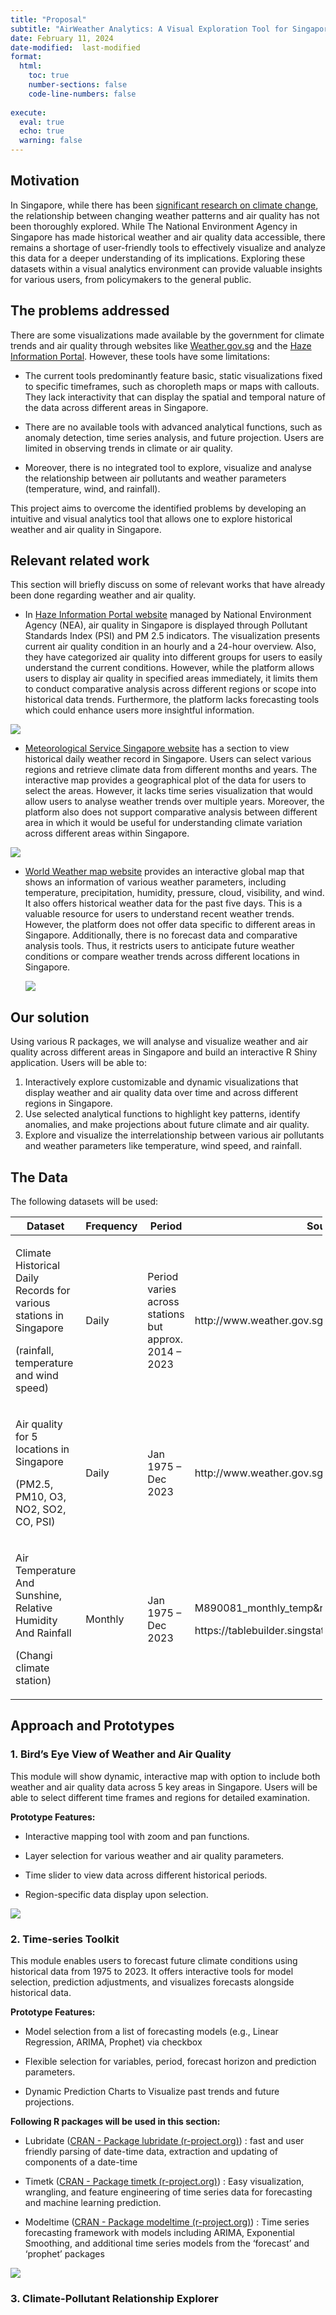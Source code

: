 ```yaml
---
title: "Proposal"
subtitle: "AirWeather Analytics: A Visual Exploration Tool for Singapore's Climate and Air Quality"
date: February 11, 2024
date-modified:  last-modified
format:
  html:
    toc: true
    number-sections: false
    code-line-numbers: false
    
execute: 
  eval: true
  echo: true
  warning: false  
---
```


## Motivation

In Singapore, while there has been [significant research on climate change](https://www.nccs.gov.sg/singapores-climate-action/overview/national-circumstances/), the relationship between changing weather patterns and air quality has not been thoroughly explored. While The National Environment Agency in Singapore has made historical weather and air quality data accessible, there remains a shortage of user-friendly tools to effectively visualize and analyze this data for a deeper understanding of its implications. Exploring these datasets within a visual analytics environment can provide valuable insights for various users, from policymakers to the general public.

## The problems addressed

There are some visualizations made available by the government for climate trends and air quality through websites like [Weather.gov.sg](http://www.weather.gov.sg/climate-trends/) and the [Haze Information Portal](https://www.haze.gov.sg/). However, these tools have some limitations:

-   The current tools predominantly feature basic, static visualizations fixed to specific timeframes, such as choropleth maps or maps with callouts. They lack interactivity that can display the spatial and temporal nature of the data across different areas in Singapore.

-   There are no available tools with advanced analytical functions, such as anomaly detection, time series analysis, and future projection. Users are limited in observing trends in climate or air quality.

-   Moreover, there is no integrated tool to explore, visualize and analyse the relationship between air pollutants and weather parameters (temperature, wind, and rainfall).

This project aims to overcome the identified problems by developing an intuitive and visual analytics tool that allows one to explore historical weather and air quality in Singapore.

## Relevant related work

This section will briefly discuss on some of relevant works that have already been done regarding weather and air quality.

-   In [Haze Information Portal website](https://www.haze.gov.sg/) managed by National Environment Agency (NEA), air quality in Singapore is displayed through Pollutant Standards Index (PSI) and PM 2.5 indicators. The visualization presents current air quality condition in an hourly and a 24-hour overview. Also, they have categorized air quality into different groups for users to easily understand the current conditions. However, while the platform allows users to display air quality in specified areas immediately, it limits them to conduct comparative analysis across different regions or scope into historical data trends. Furthermore, the platform lacks forecasting tools which could enhance users more insightful information.

![](images/clipboard-3522218470.png)

-   [Meteorological Service Singapore website](http://www.weather.gov.sg/climate-historical-daily/) has a section to view historical daily weather record in Singapore. Users can select various regions and retrieve climate data from different months and years. The interactive map provides a geographical plot of the data for users to select the areas. However, it lacks time series visualization that would allow users to analyse weather trends over multiple years. Moreover, the platform also does not support comparative analysis between different area in which it would be useful for understanding climate variation across different areas within Singapore.

![](images/clipboard-820038503.png)

-   [World Weather map website](https://map.worldweatheronline.com/temperature) provides an interactive global map that shows an information of various weather parameters, including temperature, precipitation, humidity, pressure, cloud, visibility, and wind. It also offers historical weather data for the past five days. This is a valuable resource for users to understand recent weather trends. However, the platform does not offer data specific to different areas in Singapore. Additionally, there is no forecast data and comparative analysis tools. Thus, it restricts users to anticipate future weather conditions or compare weather trends across different locations in Singapore.

    ![](images/clipboard-2169924968.png)

## Our solution

Using various R packages, we will analyse and visualize weather and air quality across different areas in Singapore and build an interactive R Shiny application. Users will be able to:

1.  Interactively explore customizable and dynamic visualizations that display weather and air quality data over time and across different regions in Singapore.
2.  Use selected analytical functions to highlight key patterns, identify anomalies, and make projections about future climate and air quality.
3.  Explore and visualize the interrelationship between various air pollutants and weather parameters like temperature, wind speed, and rainfall.

## The Data

The following datasets will be used:

+--------------------------------------------------------------------+-----------+-------------------------------------------------------+-------------------------------------------------------+
| Dataset                                                            | Frequency | Period                                                | Source                                                |
+====================================================================+===========+=======================================================+=======================================================+
| Climate Historical Daily Records for various stations in Singapore | Daily     | Period varies across stations but approx. 2014 – 2023 | http://www.weather.gov.sg/climate-historical-daily/   |
|                                                                    |           |                                                       |                                                       |
| (rainfall, temperature and wind speed)                             |           |                                                       |                                                       |
+--------------------------------------------------------------------+-----------+-------------------------------------------------------+-------------------------------------------------------+
| Air quality for 5 locations in Singapore                           | Daily     | Jan 1975 – Dec 2023                                   | http://www.weather.gov.sg/climate-historical-daily/   |
|                                                                    |           |                                                       |                                                       |
| (PM2.5, PM10, O3, NO2, SO2, CO, PSI)                               |           |                                                       |                                                       |
+--------------------------------------------------------------------+-----------+-------------------------------------------------------+-------------------------------------------------------+
| Air Temperature And Sunshine, Relative Humidity And Rainfall       | Monthly   | Jan 1975 – Dec 2023                                   | M890081_monthly_temp&rain_197501-202312.csv           |
|                                                                    |           |                                                       |                                                       |
| (Changi climate station)                                           |           |                                                       | https://tablebuilder.singstat.gov.sg/table/TS/M890081 |
+--------------------------------------------------------------------+-----------+-------------------------------------------------------+-------------------------------------------------------+

## Approach and Prototypes

### **1. Bird's Eye View of Weather and Air Quality**

This module will show dynamic, interactive map with option to include both weather and air quality data across 5 key areas in Singapore. Users will be able to select different time frames and regions for detailed examination.

**Prototype Features:**

-   Interactive mapping tool with zoom and pan functions.

-   Layer selection for various weather and air quality parameters.

-   Time slider to view data across different historical periods.

-   Region-specific data display upon selection.

![](images/clipboard-652698470.png)

### **2. Time-series Toolkit**

This module enables users to forecast future climate conditions using historical data from 1975 to 2023. It offers interactive tools for model selection, prediction adjustments, and visualizes forecasts alongside historical data.

**Prototype Features:**

-   Model selection from a list of forecasting models (e.g., Linear Regression, ARIMA, Prophet) via checkbox

-   Flexible selection for variables, period, forecast horizon and prediction parameters.

-   Dynamic Prediction Charts to Visualize past trends and future projections.

**Following R packages will be used in this section:**

-   Lubridate ([CRAN - Package lubridate (r-project.org)](https://cran.r-project.org/web/packages/lubridate/)) : fast and user friendly parsing of date-time data, extraction and updating of components of a date-time

-   Timetk ([CRAN - Package timetk (r-project.org)](https://cran.r-project.org/web/packages/timetk/index.html)) : Easy visualization, wrangling, and feature engineering of time series data for forecasting and machine learning prediction.

-   Modeltime ([CRAN - Package modeltime (r-project.org)](https://cran.r-project.org/web/packages/modeltime/index.html)) : Time series forecasting framework with models including ARIMA, Exponential Smoothing, and additional time series models from the 'forecast' and 'prophet' packages

![](images/clipboard-4134446947.png)

### 3. Climate-Pollutant Relationship Explorer
